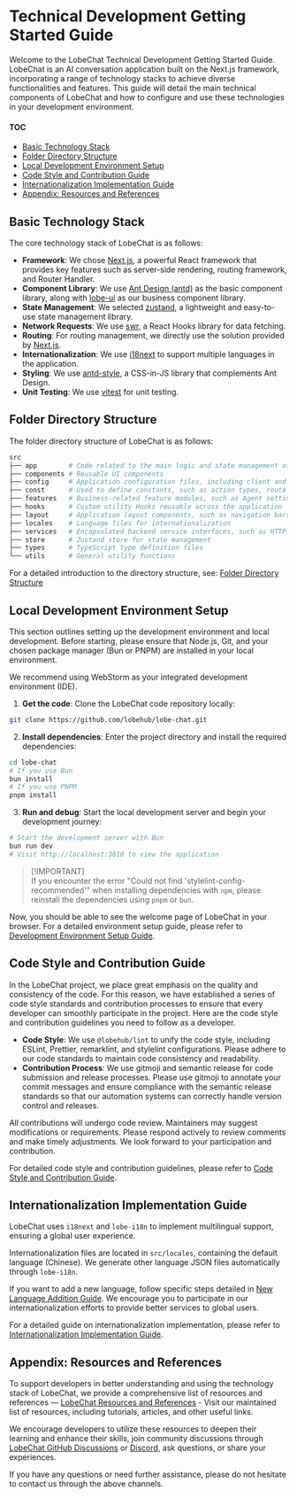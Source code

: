 # Technical Development Getting Started Guide

Welcome to the LobeChat Technical Development Getting Started Guide. LobeChat is an AI conversation application built on the Next.js framework, incorporating a range of technology stacks to achieve diverse functionalities and features. This guide will detail the main technical components of LobeChat and how to configure and use these technologies in your development environment.

#### TOC

- [Basic Technology Stack](#basic-technology-stack)
- [Folder Directory Structure](#folder-directory-structure)
- [Local Development Environment Setup](#local-development-environment-setup)
- [Code Style and Contribution Guide](#code-style-and-contribution-guide)
- [Internationalization Implementation Guide](#internationalization-implementation-guide)
- [Appendix: Resources and References](#appendix-resources-and-references)

## Basic Technology Stack

The core technology stack of LobeChat is as follows:

- **Framework**: We chose [Next.js](https://nextjs.org/), a powerful React framework that provides key features such as server-side rendering, routing framework, and Router Handler.
- **Component Library**: We use [Ant Design (antd)](https://ant.design/) as the basic component library, along with [lobe-ui](https://github.com/lobehub/lobe-ui) as our business component library.
- **State Management**: We selected [zustand](https://github.com/pmndrs/zustand), a lightweight and easy-to-use state management library.
- **Network Requests**: We use [swr](https://swr.vercel.app/), a React Hooks library for data fetching.
- **Routing**: For routing management, we directly use the solution provided by [Next.js](https://nextjs.org/).
- **Internationalization**: We use [i18next](https://www.i18next.com/) to support multiple languages in the application.
- **Styling**: We use [antd-style](https://github.com/ant-design/antd-style), a CSS-in-JS library that complements Ant Design.
- **Unit Testing**: We use [vitest](https://github.com/vitest-dev/vitest) for unit testing.

## Folder Directory Structure

The folder directory structure of LobeChat is as follows:

```bash
src
├── app        # Code related to the main logic and state management of the application
├── components # Reusable UI components
├── config     # Application configuration files, including client and server environment variables
├── const      # Used to define constants, such as action types, route names, etc.
├── features   # Business-related feature modules, such as Agent settings, plugin development pop-ups, etc.
├── hooks      # Custom utility Hooks reusable across the application
├── layout     # Application layout components, such as navigation bars, sidebars, etc.
├── locales    # Language files for internationalization
├── services   # Encapsulated backend service interfaces, such as HTTP requests
├── store      # Zustand store for state management
├── types      # TypeScript type definition files
└── utils      # General utility functions
```

For a detailed introduction to the directory structure, see: [Folder Directory Structure](/docs/development/basic/folder-structure)

## Local Development Environment Setup

This section outlines setting up the development environment and local development. Before starting, please ensure that Node.js, Git, and your chosen package manager (Bun or PNPM) are installed in your local environment.

We recommend using WebStorm as your integrated development environment (IDE).

1. **Get the code**: Clone the LobeChat code repository locally:

```bash
git clone https://github.com/lobehub/lobe-chat.git
```

2. **Install dependencies**: Enter the project directory and install the required dependencies:

```bash
cd lobe-chat
# If you use Bun
bun install
# If you use PNPM
pnpm install
```

3. **Run and debug**: Start the local development server and begin your development journey:

```bash
# Start the development server with Bun
bun run dev
# Visit http://localhost:3010 to view the application
```

> \[!IMPORTANT]\
> If you encounter the error "Could not find 'stylelint-config-recommended'" when installing dependencies with `npm`, please reinstall the dependencies using `pnpm` or `bun`.

Now, you should be able to see the welcome page of LobeChat in your browser. For a detailed environment setup guide, please refer to [Development Environment Setup Guide](/docs/development/basic/setup-development).

## Code Style and Contribution Guide

In the LobeChat project, we place great emphasis on the quality and consistency of the code. For this reason, we have established a series of code style standards and contribution processes to ensure that every developer can smoothly participate in the project. Here are the code style and contribution guidelines you need to follow as a developer.

- **Code Style**: We use `@lobehub/lint` to unify the code style, including ESLint, Prettier, remarklint, and stylelint configurations. Please adhere to our code standards to maintain code consistency and readability.
- **Contribution Process**: We use gitmoji and semantic release for code submission and release processes. Please use gitmoji to annotate your commit messages and ensure compliance with the semantic release standards so that our automation systems can correctly handle version control and releases.

All contributions will undergo code review. Maintainers may suggest modifications or requirements. Please respond actively to review comments and make timely adjustments. We look forward to your participation and contribution.

For detailed code style and contribution guidelines, please refer to [Code Style and Contribution Guide](/docs/development/basic/contributing-guidelines).

## Internationalization Implementation Guide

LobeChat uses `i18next` and `lobe-i18n` to implement multilingual support, ensuring a global user experience.

Internationalization files are located in `src/locales`, containing the default language (Chinese). We generate other language JSON files automatically through `lobe-i18n`.

If you want to add a new language, follow specific steps detailed in [New Language Addition Guide](/docs/development/internationalization/add-new-locale). We encourage you to participate in our internationalization efforts to provide better services to global users.

For a detailed guide on internationalization implementation, please refer to [Internationalization Implementation Guide](/docs/development/internationalization/internationalization-implementation).

## Appendix: Resources and References

To support developers in better understanding and using the technology stack of LobeChat, we provide a comprehensive list of resources and references — [LobeChat Resources and References](/docs/development/basic/resources) - Visit our maintained list of resources, including tutorials, articles, and other useful links.

We encourage developers to utilize these resources to deepen their learning and enhance their skills, join community discussions through [LobeChat GitHub Discussions](https://github.com/lobehub/lobe-chat/discussions) or [Discord](https://discord.com/invite/AYFPHvv2jT), ask questions, or share your experiences.

If you have any questions or need further assistance, please do not hesitate to contact us through the above channels.
